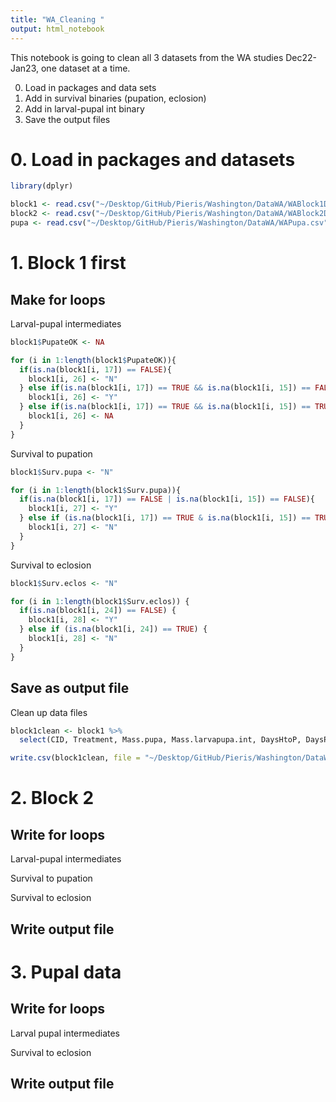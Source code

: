 ```yaml
---
title: "WA_Cleaning "
output: html_notebook
---
```


This notebook is going to clean all 3 datasets from the WA studies Dec22-Jan23, one dataset at a time. 

0. Load in packages and data sets 
1. Add in survival binaries (pupation, eclosion)
2. Add in larval-pupal int binary 
3. Save the output files 

# 0. Load in packages and datasets

```r
library(dplyr)
```

```r
block1 <- read.csv("~/Desktop/GitHub/Pieris/Washington/DataWA/WABlock1Dev.csv", header = TRUE)
block2 <- read.csv("~/Desktop/GitHub/Pieris/Washington/DataWA/WABlock2Dev.csv", header = TRUE)
pupa <- read.csv("~/Desktop/GitHub/Pieris/Washington/DataWA/WAPupa.csv", header = TRUE)
```

# 1. Block 1 first 

## Make for loops 

Larval-pupal intermediates

```r
block1$PupateOK <- NA
```

```r
for (i in 1:length(block1$PupateOK)){
  if(is.na(block1[i, 17]) == FALSE){
    block1[i, 26] <- "N"
  } else if(is.na(block1[i, 17]) == TRUE && is.na(block1[i, 15]) == FALSE){
    block1[i, 26] <- "Y"
  } else if(is.na(block1[i, 17]) == TRUE && is.na(block1[i, 15]) == TRUE){
    block1[i, 26] <- NA
  }
}
```

Survival to pupation

```r
block1$Surv.pupa <- "N"
```

```r
for (i in 1:length(block1$Surv.pupa)){
  if(is.na(block1[i, 17]) == FALSE | is.na(block1[i, 15]) == FALSE){
    block1[i, 27] <- "Y"
  } else if (is.na(block1[i, 17]) == TRUE & is.na(block1[i, 15]) == TRUE){
    block1[i, 27] <- "N"
  }
}
```

Survival to eclosion

```r
block1$Surv.eclos <- "N"
```

```r
for (i in 1:length(block1$Surv.eclos)) {
  if(is.na(block1[i, 24]) == FALSE) {
    block1[i, 28] <- "Y"
  } else if (is.na(block1[i, 24]) == TRUE) {
    block1[i, 28] <- "N"
  }
}
```

## Save as output file 

Clean up data files 

```r
block1clean <- block1 %>%
  select(CID, Treatment, Mass.pupa, Mass.larvapupa.int, DaysHtoP, DaysPtoE, PupateOK, Surv.pupa, Surv.eclos)
```

```r
write.csv(block1clean, file = "~/Desktop/GitHub/Pieris/Washington/DataWA/CleanedBlock1.csv")
```

# 2. Block 2

## Write for loops 

Larval-pupal intermediates

Survival to pupation

Survival to eclosion


## Write output file

# 3. Pupal data

## Write for loops

Larval pupal intermediates

Survival to eclosion

## Write output file 

